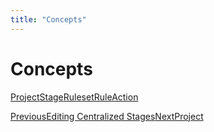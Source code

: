 ```yaml
---
title: "Concepts"
---
```


# Concepts

[Project](/galileo/gen-ai-studio-products/galileo-protect/concepts/project)[Stage](/galileo/gen-ai-studio-products/galileo-protect/concepts/stage)[Ruleset](/galileo/gen-ai-studio-products/galileo-protect/concepts/ruleset)[Rule](/galileo/gen-ai-studio-products/galileo-protect/concepts/rule)[Action](/galileo/gen-ai-studio-products/galileo-protect/concepts/action)

[PreviousEditing Centralized Stages](/galileo/gen-ai-studio-products/galileo-protect/how-to/editing-centralized-stages)[NextProject](/galileo/gen-ai-studio-products/galileo-protect/concepts/project)